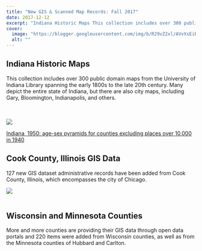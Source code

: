 ```yaml
---
title: "New GIS & Scanned Map Records: Fall 2017"
date: 2017-12-12
excerpt: "Indiana Historic Maps This collection includes over 300 public domain maps from the University of Indiana Library spanning the early 1800s to the late 20th century."
cover:
  image: "https://blogger.googleusercontent.com/img/b/R29vZ2xl/AVvXsEiRbzD0MuQBoSkoq18Yg8jnrC4iOwOt0zO0oRbf9LsLbcApU2hKpKkgPxbFyrfJxXcY30k-D2BXpogi3iAGoXppg8eJGufRAdz57-sgjx9B6FVY_WyA9Bs-mEDQ-G8oge0QH8lmadugBkZGfvW3qQPMubU-2ZdzrloKxn32E-GiWv1iOzvxGWCA-7vJHBkZ/w512-h640/indianamap.jpg"
  alt: ""
---
```


## Indiana Historic Maps



This collection includes over 300 public domain maps from the University of Indiana Library spanning the early 1800s to the late 20th century. Many depict the entire state of Indiana, but there are also city maps, including Gary, Bloomington, Indianapolis, and others.



<br/><br/><a href="https://blogger.googleusercontent.com/img/b/R29vZ2xl/AVvXsEiRbzD0MuQBoSkoq18Yg8jnrC4iOwOt0zO0oRbf9LsLbcApU2hKpKkgPxbFyrfJxXcY30k-D2BXpogi3iAGoXppg8eJGufRAdz57-sgjx9B6FVY_WyA9Bs-mEDQ-G8oge0QH8lmadugBkZGfvW3qQPMubU-2ZdzrloKxn32E-GiWv1iOzvxGWCA-7vJHBkZ/s600/indianamap.jpg"><img src="https://blogger.googleusercontent.com/img/b/R29vZ2xl/AVvXsEiRbzD0MuQBoSkoq18Yg8jnrC4iOwOt0zO0oRbf9LsLbcApU2hKpKkgPxbFyrfJxXcY30k-D2BXpogi3iAGoXppg8eJGufRAdz57-sgjx9B6FVY_WyA9Bs-mEDQ-G8oge0QH8lmadugBkZGfvW3qQPMubU-2ZdzrloKxn32E-GiWv1iOzvxGWCA-7vJHBkZ/w512-h640/indianamap.jpg"/></a>



[Indiana, 1950: age-sex pyramids for counties excluding places over 10,000 in 1940](https://geo.btaa.org/catalog/ed6576a8-778d-4fc9-a101-bff8d7c7ae8a)





## Cook County, Illinois GIS Data





127 new GIS dataset administrative records have been added from Cook County, Illinois, which encompasses the city of Chicago.



<a href="https://blogger.googleusercontent.com/img/b/R29vZ2xl/AVvXsEhuSDEoGlWFPRijtFzYgF6r0QPVO668YVcJCOhufZzXP3mrCq3g77DSQLkjS7mLj9d1uZ5hYKkZJxvFRkhn2e-sI_R997X5gCCV72wUhCaK9VrrCPZ8DVWzTk6fgqzc3kTT60RVdNZoEJZso-R6qTM19OXJfznxa0t3ryle2KHcP_sWnbMo47IPtXE2zqgg/s1108/cookCounty.png"><img src="https://blogger.googleusercontent.com/img/b/R29vZ2xl/AVvXsEhuSDEoGlWFPRijtFzYgF6r0QPVO668YVcJCOhufZzXP3mrCq3g77DSQLkjS7mLj9d1uZ5hYKkZJxvFRkhn2e-sI_R997X5gCCV72wUhCaK9VrrCPZ8DVWzTk6fgqzc3kTT60RVdNZoEJZso-R6qTM19OXJfznxa0t3ryle2KHcP_sWnbMo47IPtXE2zqgg/w640-h362/cookCounty.png"/></a><br/><br/>



## Wisconsin and Minnesota Counties





More and more counties are providing their GIS data through open data portals and 220 items were added from Wisconsin counties, as well as from the Minnesota counties of Hubbard and Carlton.
